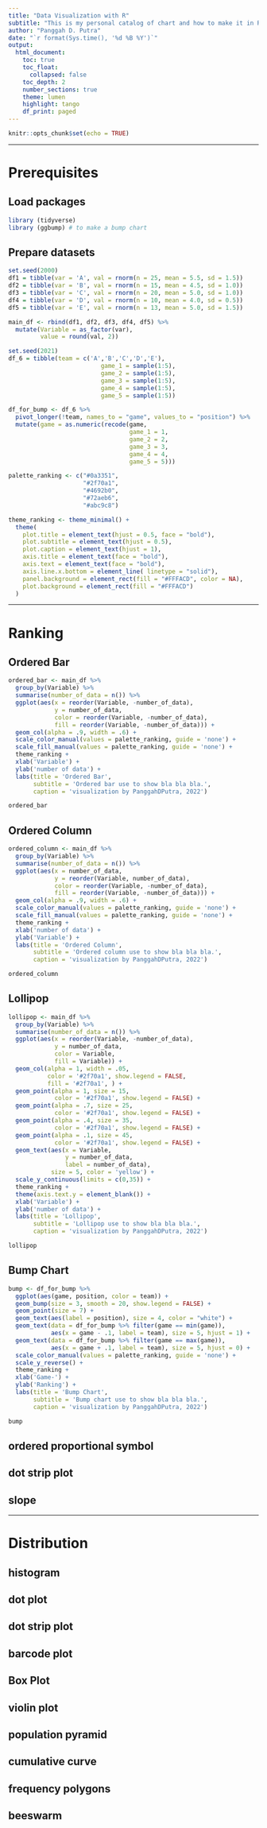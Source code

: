 ```yaml
---
title: "Data Visualization with R"
subtitle: "This is my personal catalog of chart and how to make it in R"
author: "Panggah D. Putra"
date: "`r format(Sys.time(), '%d %B %Y')`"
output:
  html_document:
    toc: true
    toc_float:
      collapsed: false
    toc_depth: 2
    number_sections: true
    theme: lumen
    highlight: tango
    df_print: paged
---
```


```r
knitr::opts_chunk$set(echo = TRUE)
```

***

# Prerequisites

## Load packages

```r

library (tidyverse)
library (ggbump) # to make a bump chart

```

## Prepare datasets

```r

set.seed(2000)
df1 = tibble(var = 'A', val = rnorm(n = 25, mean = 5.5, sd = 1.5))
df2 = tibble(var = 'B', val = rnorm(n = 15, mean = 4.5, sd = 1.0))
df3 = tibble(var = 'C', val = rnorm(n = 20, mean = 5.0, sd = 1.0))
df4 = tibble(var = 'D', val = rnorm(n = 10, mean = 4.0, sd = 0.5))
df5 = tibble(var = 'E', val = rnorm(n = 13, mean = 5.0, sd = 1.5))

main_df <- rbind(df1, df2, df3, df4, df5) %>%
  mutate(Variable = as_factor(var),
         value = round(val, 2))

```

```r

set.seed(2021)
df_6 = tibble(team = c('A','B','C','D','E'),
                          game_1 = sample(1:5),
                          game_2 = sample(1:5),
                          game_3 = sample(1:5),
                          game_4 = sample(1:5),
                          game_5 = sample(1:5))

df_for_bump <- df_6 %>%
  pivot_longer(!team, names_to = "game", values_to = "position") %>%
  mutate(game = as.numeric(recode(game,
                                  game_1 = 1,
                                  game_2 = 2,
                                  game_3 = 3,
                                  game_4 = 4,
                                  game_5 = 5)))

```

```r

palette_ranking <- c("#0a3351",
                     "#2f70a1",
                     "#4692b0",
                     "#72aeb6",
                     "#abc9c8")

```

```r

theme_ranking <- theme_minimal() +
  theme(
    plot.title = element_text(hjust = 0.5, face = "bold"),
    plot.subtitle = element_text(hjust = 0.5),
    plot.caption = element_text(hjust = 1),
    axis.title = element_text(face = "bold"),
    axis.text = element_text(face = "bold"),
    axis.line.x.bottom = element_line( linetype = "solid"),
    panel.background = element_rect(fill = "#FFFACD", color = NA),
    plot.background = element_rect(fill = "#FFFACD")
  )

```

***

# Ranking

## Ordered Bar

```r

ordered_bar <- main_df %>%
  group_by(Variable) %>%
  summarise(number_of_data = n()) %>%
  ggplot(aes(x = reorder(Variable, -number_of_data),
             y = number_of_data,
             color = reorder(Variable, -number_of_data),
             fill = reorder(Variable, -number_of_data))) +
  geom_col(alpha = .9, width = .6) +
  scale_color_manual(values = palette_ranking, guide = 'none') +
  scale_fill_manual(values = palette_ranking, guide = 'none') +
  theme_ranking +
  xlab('Variable') +
  ylab('number of data') +
  labs(title = 'Ordered Bar',
       subtitle = 'Ordered bar use to show bla bla bla.',
       caption = 'visualization by PanggahDPutra, 2022')

```

```r
ordered_bar
```

## Ordered Column

```r

ordered_column <- main_df %>%
  group_by(Variable) %>%
  summarise(number_of_data = n()) %>%
  ggplot(aes(x = number_of_data,
             y = reorder(Variable, number_of_data),
             color = reorder(Variable, -number_of_data),
             fill = reorder(Variable, -number_of_data))) +
  geom_col(alpha = .9, width = .6) +
  scale_color_manual(values = palette_ranking, guide = 'none') +
  scale_fill_manual(values = palette_ranking, guide = 'none') +
  theme_ranking +
  xlab('number of data') +
  ylab('Variable') +
  labs(title = 'Ordered Column',
       subtitle = 'Ordered column use to show bla bla bla.',
       caption = 'visualization by PanggahDPutra, 2022')

```

```r
ordered_column
```

## Lollipop

```r

lollipop <- main_df %>%
  group_by(Variable) %>%
  summarise(number_of_data = n()) %>%
  ggplot(aes(x = reorder(Variable, -number_of_data),
             y = number_of_data,
             color = Variable,
             fill = Variable)) +
  geom_col(alpha = 1, width = .05,
           color = '#2f70a1', show.legend = FALSE,
           fill = '#2f70a1', ) +
  geom_point(alpha = 1, size = 15,
             color = '#2f70a1', show.legend = FALSE) +
  geom_point(alpha = .7, size = 25,
             color = '#2f70a1', show.legend = FALSE) +
  geom_point(alpha = .4, size = 35,
             color = '#2f70a1', show.legend = FALSE) +
  geom_point(alpha = .1, size = 45,
             color = '#2f70a1', show.legend = FALSE) +
  geom_text(aes(x = Variable,
                y = number_of_data,
                label = number_of_data), 
            size = 5, color = 'yellow') +
  scale_y_continuous(limits = c(0,35)) +
  theme_ranking +
  theme(axis.text.y = element_blank()) +
  xlab('Variable') +
  ylab('number of data') +
  labs(title = 'Lollipop',
       subtitle = 'Lollipop use to show bla bla bla.',
       caption = 'visualization by PanggahDPutra, 2022')

```

```r
lollipop
```

## Bump Chart

```r
bump <- df_for_bump %>%
  ggplot(aes(game, position, color = team)) +
  geom_bump(size = 3, smooth = 20, show.legend = FALSE) +
  geom_point(size = 7) +
  geom_text(aes(label = position), size = 4, color = "white") +
  geom_text(data = df_for_bump %>% filter(game == min(game)),
            aes(x = game - .1, label = team), size = 5, hjust = 1) +
  geom_text(data = df_for_bump %>% filter(game == max(game)),
            aes(x = game + .1, label = team), size = 5, hjust = 0) +
  scale_color_manual(values = palette_ranking, guide = 'none') +
  scale_y_reverse() +
  theme_ranking +
  xlab('Game-') +
  ylab('Ranking') +
  labs(title = 'Bump Chart',
       subtitle = 'Bump chart use to show bla bla bla.',
       caption = 'visualization by PanggahDPutra, 2022')

```

```r
bump
```

## ordered proportional symbol 
## dot strip plot 
## slope

***

# Distribution
## histogram
## dot plot 
## dot strip plot 
## barcode plot 
## Box Plot 
## violin plot 
## population pyramid 
## cumulative curve 
## frequency polygons 
## beeswarm 
